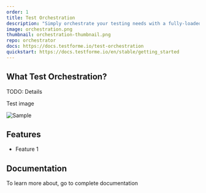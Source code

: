```yaml
---
order: 1
title: Test Orchestration
description: "Simply orchestrate your testing needs with a fully-loaded UI."
image: orchestration.png
thumbnail: orchestration-thumbnail.png
repo: orchestrator
docs: https://docs.testforme.io/test-orchestration
quickstart: https://docs.testforme.io/en/stable/getting_started
---
```



## What Test Orchestration?

TODO: Details

Test image

<img src={sampleUiGif} alt="Sample" />

## Features

- Feature 1

## Documentation

To learn more about, go to complete documentation
